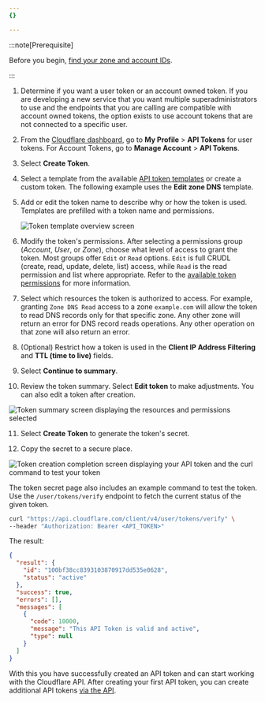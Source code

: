 ```yaml
---
{}

---
```



:::note[Prerequisite]


Before you begin, [find your zone and account IDs](/fundamentals/setup/find-account-and-zone-ids/).


:::

1. Determine if you want a user token or an account owned token. If you are developing a new service that you want multiple superadministrators to use and the endpoints that you are calling are compatible with account owned tokens, the option exists to use account tokens that are not connected to a specific user.

2. From the [Cloudflare dashboard](https://dash.cloudflare.com/profile/api-tokens/), go to **My Profile** > **API Tokens** for user tokens. For Account Tokens, go to **Manage Account** > **API Tokens**.

3. Select **Create Token**.

4. Select a template from the available [API token templates](/fundamentals/api/reference/template/) or create a custom token. The following example uses the **Edit zone DNS** template.

5. Add or edit the token name to describe why or how the token is used. Templates are prefilled with a token name and permissions.

   ![Token template overview screen](~/assets/images/fundamentals/api/template-customize.png)

6. Modify the token's permissions. After selecting a permissions group (*Account*, *User*, or *Zone*), choose what level of access to grant the token. Most groups offer `Edit` or `Read` options. `Edit` is full CRUDL (create, read, update, delete, list) access, while `Read` is the read permission and list where appropriate. Refer to the [available token permissions](/fundamentals/api/reference/permissions/) for more information.

7. Select which resources the token is authorized to access. For example, granting `Zone DNS Read` access to a zone `example.com` will allow the token to read DNS records only for that specific zone. Any other zone will return an error for DNS record reads operations. Any other operation on that zone will also return an error.

8. (Optional) Restrict how a token is used in the **Client IP Address Filtering** and **TTL (time to live)** fields.

9. Select **Continue to summary**.

10. Review the token summary. Select **Edit token** to make adjustments. You can also edit a token after creation.

   ![Token summary screen displaying the resources and permissions selected](~/assets/images/fundamentals/api/token-summary.png)

11. Select **Create Token** to generate the token's secret.

12. Copy the secret to a secure place.

<Render file="new-token-warning" product="fundamentals" />

![Token creation completion screen displaying your API token and the curl command to test your token](~/assets/images/fundamentals/api/token-complete.png)

The token secret page also includes an example command to test the token. Use the `/user/tokens/verify` endpoint to fetch the current status of the given token.

```bash
curl "https://api.cloudflare.com/client/v4/user/tokens/verify" \
--header "Authorization: Bearer <API_TOKEN>"
```

The result:

```json
{
  "result": {
    "id": "100bf38cc8393103870917dd535e0628",
    "status": "active"
  },
  "success": true,
  "errors": [],
  "messages": [
    {
      "code": 10000,
      "message": "This API Token is valid and active",
      "type": null
    }
  ]
}
```

With this you have successfully created an API token and can start working with the Cloudflare API. After creating your first API token, you can create additional API tokens [via the API](/fundamentals/api/how-to/create-via-api/).
